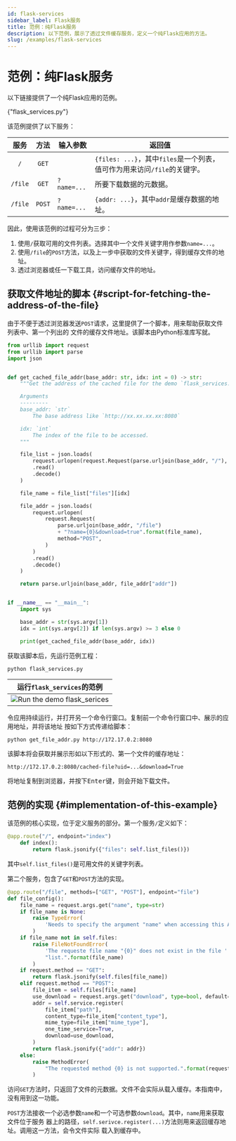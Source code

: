 ```yaml
---
id: flask-services
sidebar_label: Flask服务
title: 范例：纯Flask服务
description: 以下范例，展示了透过文件缓存服务，定义一个纯Flask应用的方法。
slug: /examples/flask-services
---
```





# 范例：纯Flask服务

以下链接提供了一个纯Flask应用的范例。

<p>
  <DarkButton to={demoURL("flask_services.py")} icon={mdiLanguagePython}>
    {"flask_services.py"}
  </DarkButton>
</p>

该范例提供了以下服务：

|  服务   |  方法  | <center>输入参数</center>       | <center>返回值</center>                                                  |
| :-----: | :----: | :------------------------------ | :----------------------------------------------------------------------- |
|   `/`   | `GET`  | <InlineIcon icon={biSlashLg} /> | `{files: ...}`，其中`files`是一个列表，值可作为用来访问`/file`的关键字。 |
| `/file` | `GET`  | `?name=...`                     | 所要下载数据的元数据。                                                   |
| `/file` | `POST` | `?name=...`                     | `{addr: ...}`，其中`addr`是缓存数据的地址。                              |

因此，使用该范例的过程可分为三步：

1. 使用`/`获取可用的文件列表。选择其中一个文件关键字用作参数`name=...`。
2. 使用`/file`的`POST`方法，以及上一步中获取的文件关键字，得到缓存文件的地址。
3. 透过浏览器或任一下载工具，访问缓存文件的地址。

## 获取文件地址的脚本 {#script-for-fetching-the-address-of-the-file}

由于不便于透过浏览器发送`POST`请求，这里提供了一个脚本，用来帮助获取文件列表中、第一个列出的
文件的缓存文件地址。该脚本由Python标准库写就。

```python title="get_file_addr.py" showLineNumbers
from urllib import request
from urllib import parse
import json


def get_cached_file_addr(base_addr: str, idx: int = 0) -> str:
    """Get the address of the cached file for the demo `flask_services.py`

    Arguments
    ---------
    base_addr: `str`
        The base address like `http://xx.xx.xx.xx:8080`

    idx: `int`
        The index of the file to be accessed.
    """

    file_list = json.loads(
        request.urlopen(request.Request(parse.urljoin(base_addr, "/"), method="GET"))
        .read()
        .decode()
    )

    file_name = file_list["files"][idx]

    file_addr = json.loads(
        request.urlopen(
            request.Request(
                parse.urljoin(base_addr, "/file")
                + "?name={0}&download=true".format(file_name),
                method="POST",
            )
        )
        .read()
        .decode()
    )

    return parse.urljoin(base_addr, file_addr["addr"])


if __name__ == "__main__":
    import sys

    base_addr = str(sys.argv[1])
    idx = int(sys.argv[2]) if len(sys.argv) >= 3 else 0

    print(get_cached_file_addr(base_addr, idx))
```

获取该脚本后，先运行范例工程：

```shell
python flask_services.py
```

<div className="indark-inv">

|                      运行`flask_services`的范例                      |
| :------------------------------------------------------------------: |
| ![Run the demo flask_serices](/img/examples/run-flask-services.webp) |

</div>

令应用持续运行，并打开另一个命令行窗口。复制前一个命令行窗口中、展示的应用地址，并将该地址
按如下方式传递给脚本：

```shell
python get_file_addr.py http://172.17.0.2:8080
```

该脚本将会获取并展示形如以下形式的、第一个文件的缓存地址：

```
http://172.17.0.2:8080/cached-file?uid=...&download=True
```

将地址复制到浏览器，并按下<kbd>Enter</kbd>键，则会开始下载文件。

## 范例的实现 {#implementation-of-this-example}

该范例的核心实现，位于定义服务的部分。第一个服务`/`定义如下：

```python showLineNumbers
@app.route("/", endpoint="index")
    def index():
        return flask.jsonify({"files": self.list_files()})
```

其中`self.list_files()`是可用文件的关键字列表。

第二个服务，包含了`GET`和`POST`方法的实现。

```python showLineNumbers
@app.route("/file", methods=["GET", "POST"], endpoint="file")
def file_config():
    file_name = request.args.get("name", type=str)
    if file_name is None:
        raise TypeError(
            'Needs to specify the argument "name" when accessing this API.'
        )
    if file_name not in self.files:
        raise FileNotFoundError(
            'The requeste file name "{0}" does not exist in the file '
            "list.".format(file_name)
        )
    if request.method == "GET":
        return flask.jsonify(self.files[file_name])
    elif request.method == "POST":
        file_item = self.files[file_name]
        use_download = request.args.get("download", type=bool, default=False)
        addr = self.service.register(
            file_item["path"],
            content_type=file_item["content_type"],
            mime_type=file_item["mime_type"],
            one_time_service=True,
            download=use_download,
        )
        return flask.jsonify({"addr": addr})
    else:
        raise MethodError(
            "The requested method {0} is not supported.".format(request.method)
        )
```

访问`GET`方法时，只返回了文件的元数据。文件不会实际从载入缓存。本指南中，没有用到这一功能。

`POST`方法接收一个必选参数`name`和一个可选参数`download`。其中，`name`用来获取文件位于服务
器上的路径，`self.serivce.register(...)`方法则用来返回缓存地址。调用这一方法，会令文件实际
载入到缓存中。
